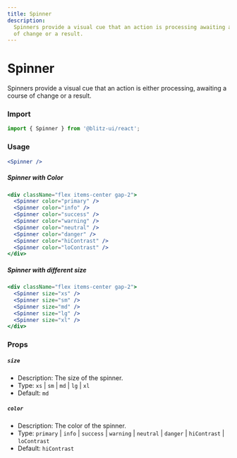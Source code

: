 ```yaml
---
title: Spinner
description:
  Spinners provide a visual cue that an action is processing awaiting a course
  of change or a result.
---
```



# Spinner

Spinners provide a visual cue that an action is either processing, awaiting a
course of change or a result.

### Import

```js
import { Spinner } from '@blitz-ui/react';
```

### Usage

<ComponentContainer>
  <Spinner />
</ComponentContainer>

```jsx
<Spinner />
```

##### Spinner with Color

<ComponentContainer>
  <div className="flex items-center gap-2">
    <Spinner color="primary" />
    <Spinner color="info" />
    <Spinner color="success" />
    <Spinner color="warning" />
    <Spinner color="neutral" />
    <Spinner color="danger" />
    <Spinner color="hiContrast" />
    <Spinner color="loContrast" />
  </div>
</ComponentContainer>

```jsx
<div className="flex items-center gap-2">
  <Spinner color="primary" />
  <Spinner color="info" />
  <Spinner color="success" />
  <Spinner color="warning" />
  <Spinner color="neutral" />
  <Spinner color="danger" />
  <Spinner color="hiContrast" />
  <Spinner color="loContrast" />
</div>
```

##### Spinner with different size

<ComponentContainer>
  <div className="flex items-center gap-2">
    <Spinner size="xs" />
    <Spinner size="sm" />
    <Spinner size="md" />
    <Spinner size="lg" />
    <Spinner size="xl" />
  </div>
</ComponentContainer>

```jsx
<div className="flex items-center gap-2">
  <Spinner size="xs" />
  <Spinner size="sm" />
  <Spinner size="md" />
  <Spinner size="lg" />
  <Spinner size="xl" />
</div>
```

### Props

##### `size`

- Description: The size of the spinner.
- Type: `xs` | `sm` | `md` | `lg` | `xl`
- Default: `md`

##### `color`

- Description: The color of the spinner.
- Type: `primary` | `info` | `success` | `warning` | `neutral` | `danger` | `hiContrast` | `loContrast`
- Default: `hiContrast`

